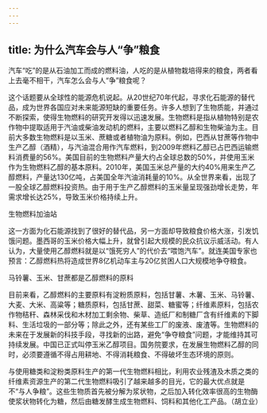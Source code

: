 ```yaml
---
---
---
```

title: 为什么汽车会与人“争”粮食
---




汽车“吃”的是从石油加工而成的燃料油，人吃的是从植物栽培得来的粮食，两者看上去毫不相干，汽车怎么会与人“争”粮食呢？

这个话题要从全球性的能源危机说起。从20世纪70年代起，寻求化石能源的替代品，成为世界各国应对未来能源短缺的重要任务。许多人想到了生物质能，并通过不断探索，使得生物燃料的研究开发得以迅速发展。生物燃料是指从植物特别是农作物中提取适用于汽油或柴油发动机的燃料，主要以燃料乙醇和生物柴油为主。目前大多数生物燃料是以玉米、蔗糖或者植物油为原料。例如，巴西从甘蔗等作物中生产乙醇（酒精），与汽油混合用作汽车燃料，到2009年燃料乙醇已占巴西运输燃料消费量的56%。美国目前的生物燃料产量大约占全球总数的50%，并使用玉米作为生物燃料乙醇的基本原料。2010年，美国玉米总产量的大约40%用来生产乙醇燃料，产量达130亿吨，占美国全年汽油消耗量的10%。从全世界来看，出现了一股全球乙醇燃料投资热。由于用于生产乙醇燃料的玉米量呈现强劲增长走势，年需求增长达25%，导致玉米价格持续上升。

生物燃料加油站





这一方面为化石能源找到了很好的替代品，另一方面却导致粮食价格大涨，引发饥饿问题。墨西哥的玉米价格大幅上升，就曾引起大规模的民众抗议示威活动。有人认为，大量使用乙醇燃料就是以“饿死穷人”的代价去“喂饱汽车”。就连美国专家也预言：乙醇燃料热将造成世界8亿机动车主与20亿贫困人口大规模地争夺粮食。

马铃薯、玉米、甘蔗都是乙醇燃料的原料



目前来看，乙醇燃料的主要原料有淀粉质原料，包括甘薯、木薯、玉米、马铃薯、大麦、大米、高粱等；糖质原料，包括甘蔗、甜菜、糖蜜等；纤维素原料，包括农作物秸秆、森林采伐和木材加工剩余物、柴草、造纸厂和制糖厂含有纤维素的下脚料、生活垃圾的一部分等；除此之外，还有某些工厂的废液、废渣等。生物燃料的未来在于发展新的科技手段，寻找新的出路，避免“争夺粮食”问题，才能维持其可持续发展。中国已正式叫停玉米乙醇项目。国务院要求，在发展生物燃料乙醇的同时，必须要遵循不得占用耕地、不得消耗粮食、不得破坏生态环境的原则。

与使用糖类和淀粉类原料生产的第一代生物燃料相比，利用农业残渣及木质之类的纤维素资源生产的第二代生物燃料吸引了越来越多的目光，它的最大优点就是不“与人争粮”。这些生物质首先被分解为浆状物，之后加入转化效率很高的生物酶使浆状物转化为糖，然后由糖发酵生成生物燃料、饲料和其他化工产品。（胡立业）